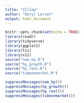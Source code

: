 ```yaml
---
title: "Zillow"
author: "Daryl Larsen"
output: html_document
---
```


```r
knitr::opts_chunk$set(echo = TRUE)
library(readr)
library(tidyverse)
library(ggplot2)
library(tis)
library(x12)
source("nom_hp.R")
source("hp_growth.R")
source("hp_real.R")
source("timeonmarket.R")
```

```r
suppressMessages(nom_hp())
suppressMessages(hp_growth())
suppressMessages(hp_real())
suppressMessages(timeonmarket())
```